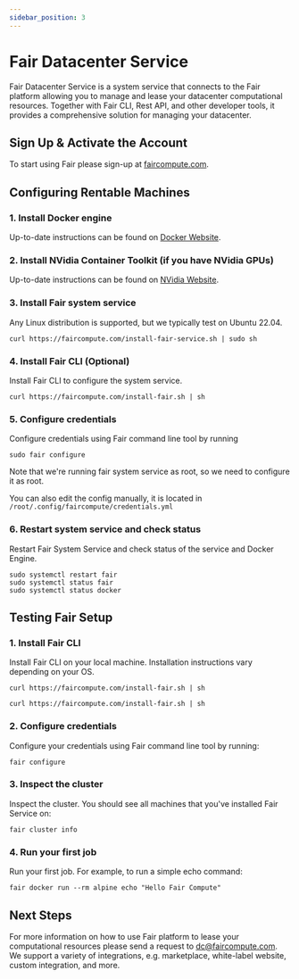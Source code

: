 ```yaml
---
sidebar_position: 3
---
```



# Fair Datacenter Service

Fair Datacenter Service is a system service that connects to the Fair platform allowing
you to manage and lease your datacenter computational resources. Together with Fair CLI,
Rest API, and other developer tools, it provides a comprehensive solution for managing your datacenter.

## Sign Up & Activate the Account

To start using Fair please sign-up at [faircompute.com](https://faircompute.com).

## Configuring Rentable Machines

### 1. Install Docker engine

Up-to-date instructions can be found on [Docker Website](https://docs.docker.com/engine/install/debian/).

### 2. Install NVidia Container Toolkit (if you have NVidia GPUs)

Up-to-date instructions can be found on [NVidia Website](https://docs.nvidia.com/datacenter/cloud-native/container-toolkit/latest/install-guide.html).

### 3. Install Fair system service

Any Linux distribution is supported, but we typically test on Ubuntu 22.04.

```shell
curl https://faircompute.com/install-fair-service.sh | sudo sh
```

### 4. Install Fair CLI (Optional)

Install Fair CLI to configure the system service.

```shell
curl https://faircompute.com/install-fair.sh | sh
```

### 5. Configure credentials

Configure credentials using Fair command line tool by running

```shell
sudo fair configure
```

Note that we're running fair system service as root, so we need to configure it as root.

You can also edit the config manually, it is located in `/root/.config/faircompute/credentials.yml`

### 6. Restart system service and check status

Restart Fair System Service and check status of the service and Docker Engine.

```shell
sudo systemctl restart fair
sudo systemctl status fair
sudo systemctl status docker
```

## Testing Fair Setup

### 1. Install Fair CLI

Install Fair CLI on your local machine. Installation instructions vary depending on your OS.

<Tabs groupId="operating-systems">
  <TabItem value="win" label="Windows">
    <DownloadWindowsInstaller/>
  </TabItem>
  <TabItem value="mac" label="Mac">

  ```shell
  curl https://faircompute.com/install-fair.sh | sh
  ```

  </TabItem>
  <TabItem value="linux" label="Linux">

  ```shell
  curl https://faircompute.com/install-fair.sh | sh
  ```

  </TabItem>
</Tabs>

### 2. Configure credentials

Configure your credentials using Fair command line tool by running:

```shell
fair configure
```

### 3. Inspect the cluster

Inspect the cluster. You should see all machines that you've installed Fair Service on:

```shell
fair cluster info
```

### 4. Run your first job

Run your first job. For example, to run a simple echo command:

```shell
fair docker run --rm alpine echo "Hello Fair Compute"
```

## Next Steps

For more information on how to use Fair platform to lease your computational resources
please send a request to <a href="mailto:dc@faircompute.com">dc@faircompute.com</a>.
We support a variety of integrations, e.g. marketplace, white-label website, custom integration, and more.
